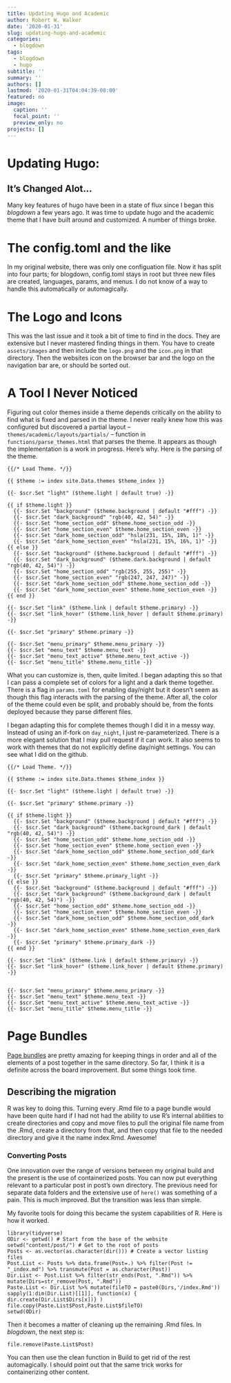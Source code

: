```yaml
---
title: Updating Hugo and Academic
author: Robert W. Walker
date: '2020-01-31'
slug: updating-hugo-and-academic
categories:
  - blogdown
tags:
  - blogdown
  - hugo
subtitle: ''
summary: ''
authors: []
lastmod: '2020-01-31T04:04:39-08:00'
featured: no
image:
  caption: ''
  focal_point: ''
  preview_only: no
projects: []
---
```


# Updating Hugo: 
## It's Changed Alot...

Many key features of hugo have been in a state of flux since I began this *blogdown* a few years ago.  It was time to update hugo and the academic theme that I have built around and customized.  A number of things broke.  

# The config.toml and the like

In my original website, there was only one configuation file.  Now it has split into four parts; for blogdown, config.toml stays in root but three new files are created, languages, params, and menus.  I do not know of a way to handle this automatically or automagically.

# The Logo and Icons

This was the last issue and it took a bit of time to find in the docs.  They are extensive but I never mastered finding things in them.  You have to create `assets/images` and then include the `logo.png` and the `icon.png` in that directory.  Then the websites icon on the browser bar and the logo on the navigation bar are, or should be sorted out.

# A Tool I Never Noticed

Figuring out color themes inside a theme depends critically on the ability to find what is fixed and parsed in the theme.  I never really knew how this was configured but discovered a partial layout -- `themes/academic/layouts/partials/` -- function in `functions/parse_themes.html` that parses the theme.  It appears as though the implementation is a work in progress.  Here's why.  Here is the parsing of the theme.

```
{{/* Load Theme. */}}

{{ $theme := index site.Data.themes $theme_index }}

{{- $scr.Set "light" ($theme.light | default true) -}}

{{ if $theme.light }}
  {{- $scr.Set "background" ($theme.background | default "#fff") -}}
  {{- $scr.Set "dark_background" "rgb(40, 42, 54)" -}}
  {{- $scr.Set "home_section_odd" $theme.home_section_odd -}}
  {{- $scr.Set "home_section_even" $theme.home_section_even -}}
  {{- $scr.Set "dark_home_section_odd" "hsla(231, 15%, 18%, 1)" -}}
  {{- $scr.Set "dark_home_section_even" "hsla(231, 15%, 16%, 1)" -}}
{{ else }}
  {{- $scr.Set "background" ($theme.background | default "#fff") -}}
  {{- $scr.Set "dark_background" ($theme.dark.background | default "rgb(40, 42, 54)") -}}
  {{- $scr.Set "home_section_odd" "rgb(255, 255, 255)" -}}
  {{- $scr.Set "home_section_even" "rgb(247, 247, 247)" -}}
  {{- $scr.Set "dark_home_section_odd" $theme.home_section_odd -}}
  {{- $scr.Set "dark_home_section_even" $theme.home_section_even -}}
{{ end }}

{{- $scr.Set "link" ($theme.link | default $theme.primary) -}}
{{- $scr.Set "link_hover" ($theme.link_hover | default $theme.primary) -}}

{{- $scr.Set "primary" $theme.primary -}}

{{- $scr.Set "menu_primary" $theme.menu_primary -}}
{{- $scr.Set "menu_text" $theme.menu_text -}}
{{- $scr.Set "menu_text_active" $theme.menu_text_active -}}
{{- $scr.Set "menu_title" $theme.menu_title -}}
```

What you can customize is, then, quite limited.  I began adapting this so that I can pass a complete set of colors for a light and a dark theme together.  There is a flag in `params.toml` for enabling day/night but it doesn't seem as though this flag interacts with the parsing of the theme.  After all, the color of the theme could even be split, and probably should be, from the fonts deployed because they parse different files.

I began adapting this for complete themes though I did it in a messy way.  Instead of using an if-fork on `day_night`, I just re-parameterized.  There is a more elegant solution that I may pull request if it can work.  It also seems to work with themes that do not explicitly define day/night settings.  You can see what I did on the github.

```
{{/* Load Theme. */}}

{{ $theme := index site.Data.themes $theme_index }}

{{- $scr.Set "light" ($theme.light | default true) -}}

{{- $scr.Set "primary" $theme.primary -}}

{{ if $theme.light }}
  {{- $scr.Set "background" ($theme.background | default "#fff") -}}
  {{- $scr.Set "dark_background" ($theme.background_dark | default "rgb(40, 42, 54)") -}}
  {{- $scr.Set "home_section_odd" $theme.home_section_odd -}}
  {{- $scr.Set "home_section_even" $theme.home_section_even -}}
  {{- $scr.Set "dark_home_section_odd" $theme.home_section_odd_dark -}}
  {{- $scr.Set "dark_home_section_even" $theme.home_section_even_dark -}}
  {{- $scr.Set "primary" $theme.primary_light -}}
{{ else }}
  {{- $scr.Set "background" ($theme.background | default "#fff") -}}
  {{- $scr.Set "dark_background" ($theme.background_dark | default "rgb(40, 42, 54)") -}}
  {{- $scr.Set "home_section_odd" $theme.home_section_odd -}}
  {{- $scr.Set "home_section_even" $theme.home_section_even -}}
  {{- $scr.Set "dark_home_section_odd" $theme.home_section_odd_dark -}}
  {{- $scr.Set "dark_home_section_even" $theme.home_section_even_dark -}}
  {{- $scr.Set "primary" $theme.primary_dark -}}
{{ end }}

{{- $scr.Set "link" ($theme.link | default $theme.primary) -}}
{{- $scr.Set "link_hover" ($theme.link_hover | default $theme.primary) -}}


{{- $scr.Set "menu_primary" $theme.menu_primary -}}
{{- $scr.Set "menu_text" $theme.menu_text -}}
{{- $scr.Set "menu_text_active" $theme.menu_text_active -}}
{{- $scr.Set "menu_title" $theme.menu_title -}}
```

# Page Bundles

[Page bundles](https://alison.rbind.io/post/2019-02-21-hugo-page-bundles/) are pretty amazing for keeping things in order and all of the elements of a post together in the same directory.  So far, I think it is a definite across the board improvement.  But some things took time.

## Describing the migration

R was key to doing this.  Turning every .Rmd file to a page bundle would have been quite hard if I had not had the ability to use R's internal abilities to create directories and copy and move files to pull the original file name from the .Rmd, create a directory from that, and then copy that file to the needed directory and give it the name index.Rmd.  Awesome!



### Converting Posts

One innovation over the range of versions between my original build and the present is the use of containerized posts.  You can now put everything relevant to a particular post in post's own directory.  The previous need for separate data folders and the extensive use of `here()` was something of a pain.  This is much improved.  But the transition was less than simple.

My favorite tools for doing this became the system capabilities of R.  Here is how it worked.

```
library(tidyverse)
ODir <- getwd() # Start from the base of the website
setwd("content/post/") # Get to the root of posts
Posts <- as.vector(as.character(dir())) # Create a vector listing files
Post.List <- Posts %>% data.frame(Post=.) %>% filter(Post != "_index.md") %>% transmute(Post = as.character(Post))
Dir.List <- Post.List %>% filter(str_ends(Post, ".Rmd")) %>% mutate(Dirs=str_remove(Post, ".Rmd"))
Paste.List <- Dir.List %>% mutate(fileTO = paste0(Dirs,'/index.Rmd'))
sapply(1:dim(Dir.List)[[1]], function(x) { dir.create(Dir.List$Dirs[x])} )
file.copy(Paste.List$Post,Paste.List$fileTO)
setwd(ODir)
```


Then it becomes a matter of cleaning up the remaining .Rmd files.  In *blogdown*, the next step is:

```
file.remove(Paste.List$Post)
```

You can then use the clean function in Build to get rid of the rest automagically.  I should point out that the same trick works for containerizing other content.
